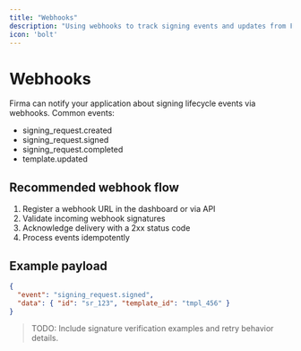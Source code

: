 ```yaml
---
title: "Webhooks"
description: "Using webhooks to track signing events and updates from Firma."
icon: 'bolt'
---
```


# Webhooks

Firma can notify your application about signing lifecycle events via webhooks. Common events:

- signing_request.created
- signing_request.signed
- signing_request.completed
- template.updated

## Recommended webhook flow

1. Register a webhook URL in the dashboard or via API
2. Validate incoming webhook signatures
3. Acknowledge delivery with a 2xx status code
4. Process events idempotently

## Example payload

```json
{
  "event": "signing_request.signed",
  "data": { "id": "sr_123", "template_id": "tmpl_456" }
}
```

> TODO: Include signature verification examples and retry behavior details.
